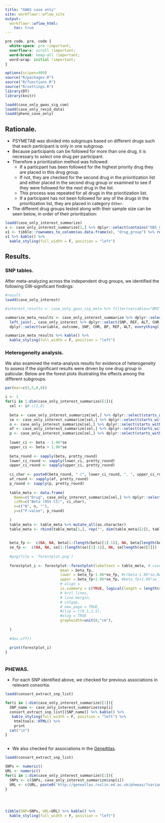 ```yaml
---
title: "GWAS case only"
site: workflowr::wflow_site
output:
  workflowr::wflow_html:
    toc: true
---
```




```css
pre code, pre, code {
  white-space: pre !important;
  overflow-x: scroll !important;
  word-break: keep-all !important;
  word-wrap: initial !important;
}
```

```r
options(scipen=999)
source("R/packages.R")
source("R/functions.R")
source("R/settings.R")
library(DT)
library(knitr)
```

```r

loadd(case_only_gwas_sig_com)
loadd(case_only_resid_data)
loadd(pheno_case_only)
```

## Rationale. 

- PSYMETAB was divided into subgroups based on different drugs such that each participant is only in one subgroup.
- Because participants can be followed for more than one drug, it is necessary to *select* one drug per participant. 
- Therefore a prioritization method was followed: 
    - If a particpant has been followed for the highest priority drug they are placed in this drug group. 
    - If not, they are checked for the second drug in the prioritization list and either placed in the second drug group or examined to see if they were followed for the next drug in the list. 
    - This process was repeated for all drugs in the prioritization list.
    - If a participant has not been followed for any of the drugs in the prioritization list, they are placed in category `Other`. 
- The different drug groups tested along with their sample size can be seen below, in order of their prioritization: 
```r
loadd(case_only_interest_summarize)
x <- case_only_interest_summarize[1,] %>% dplyr::select(contains("OBS_CT")) %>% as.data.frame() %>% t()
x1 <- tibble::rownames_to_column(as.data.frame(x), "drug_group") %>% rename(count = V1)
x1 %>% kable() %>%
  kable_styling(full_width = F, position = "left")

```

## Results.

### SNP tables.

After meta-analyzing across the independent drug groups, we identified the following GW-significant findings: 
```r

#result
loadd(case_only_interest)

#interest_results <- case_only_gwas_sig_meta %>% filter(variable=="BMI" & eth=="CEU")

summarize_meta_results <- case_only_interest_summarize %>% dplyr::select(variable, outcome, snp, BETA_META, P_META, Q_META) %>% rename(SNP=snp) %>% 
  left_join(., case_only_interest %>% dplyr::select(SNP, REF, ALT, CHR, BP)) %>%
  dplyr::select(variable, outcome, SNP, CHR, BP, REF, ALT, everything()) 
```

```r
summarize_meta_results %>% kable() %>%
  kable_styling(full_width = F, position = "left") 

```

### Heterogeneity analysis.

We also examined the meta-analysis results for evidence of heterogeneity to assess if the significant results were driven by one drug group in paticular. Below are the forest plots illustrating the effects among the different subgroups. 
```r
par(mar=c(5,5,0,0))

i <- 1
for(i in 1:dim(case_only_interest_summarize)[1]){
  sel <- i# c(1,8)
  
  beta <- case_only_interest_summarize[sel,] %>% dplyr::select(starts_with('BETA_')) %>% mutate_all(as.double) %>%  t(.)
  se <- case_only_interest_summarize[sel,] %>% dplyr::select(starts_with('SE_')) %>% mutate_all(as.double) %>%  t(.)
  n <- case_only_interest_summarize[sel,] %>% dplyr::select(starts_with('OBS_CT')) %>% mutate_all(as.double) %>%  t(.)
  af <- case_only_interest_summarize[sel,] %>% dplyr::select(starts_with('A1_FREQ_')) %>% mutate_all(as.double) %>%  t(.)
  p <- case_only_interest_summarize[sel,] %>% dplyr::select(starts_with('P_')) %>% mutate_all(as.double) %>%  t(.)
  
  lower_ci <- beta - 1.96*se
  upper_ci <- beta + 1.96*se
  
  beta_round <- sapply(beta, pretty_round)
  lower_ci_round <- sapply(lower_ci, pretty_round)
  upper_ci_round <- sapply(upper_ci, pretty_round)
  
  ci_char <- paste0(beta_round, " (", lower_ci_round, ", ", upper_ci_round, ")")
  af_round <- sapply(af, pretty_round)
  p_round <- sapply(p, pretty_round)
  
  table_meta <- data.frame(
    Name=c("Drug", case_only_interest_summarize[sel,] %>% dplyr::select(starts_with('BETA_')) %>% names() %>% str_remove('BETA_')),
    ci95=c("Beta (95% CI)", ci_char), 
    n=c("N", n, ""),
    p=c("P-value", p_round)
    
  )
  table_meta <- table_meta %>% mutate_all(as.character)
  table_meta <- rbind(table_meta[1,], rep("", dim(table_meta)[2]), table_meta[2:(dim(table_meta)[1]-1),], rep("", dim(table_meta)[2]), table_meta[dim(table_meta)[1],])
  
  
  beta_fp <-  c(NA, NA, beta[1:(length(beta)[1]-1)], NA, beta[length(beta)[1]])
  se_fp <-  c(NA, NA, se[1:(length(se)[1]-1)], NA, se[length(se)[1]])
  
  #png(file = 'forestplot.png') 
  
  forestplot_i <- forestplot::forestplot(labeltext = table_meta, # case_only_meta_summ[sel,1:4], 
                         mean = beta_fp,
                         lower = beta_fp-1.96*se_fp, #c(beta-1.96*se,NA),
                         upper = beta_fp+1.96*se_fp, #beta_fp+1.96*se_fp
                         # align = 
                         is.summary = c(TRUE, logical(length = length(se_fp)-2), TRUE),
                         # hrzl_lines,
                         # line.margin,
                         # colgap,
                         # new_page = TRUE,
                         #clip = c(0.1,2.5), 
                         #xlog = TRUE
                         graphwidth=unit(8,"cm"), 
                         
  )
  
  #dev.off()
  
  print(forestplot_i)
}



```

### PHEWAS.
- For each SNP identified above, we checked for previous associations in relevant consortia.

```r


loadd(consort_extract_snp_list)

for(i in 1:dim(case_only_interest_summarize)[1]){
  SNP_name <- case_only_interest_summarize$snp[i]
  consort_extract_snp_list[[SNP_name]] %>% kable() %>%
   kable_styling(full_width = F, position = "left") %>%
    htmltools::HTML() %>% 
    print
  cat("\n")
}



```

- We also checked for associations in the [GeneAtlas](http://geneatlas.roslin.ed.ac.uk/).

```r


loadd(consort_extract_snp_list)

SNPs <- numeric()
URL <- numeric()
for(i in 1:dim(case_only_interest_summarize)[1]){
  SNPs <- c(SNPs, case_only_interest_summarize$snp[i])
  URL <- c(URL, paste0('http://geneatlas.roslin.ed.ac.uk/phewas/?variant=', case_only_interest_summarize$snp[i], '&representation=table'))
}

  


tibble(SNP=SNPs, URL=URL) %>% kable() %>%
  kable_styling(full_width = F, position = "left") 

  
```


